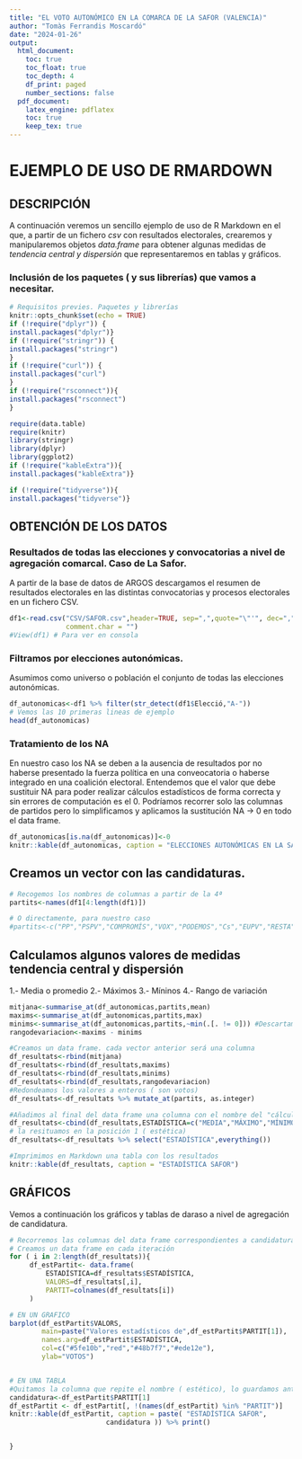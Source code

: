 ```yaml
---
title: "EL VOTO AUTONÓMICO EN LA COMARCA DE LA SAFOR (VALENCIA)"
author: "Tomàs Ferrandis Moscardó"
date: "2024-01-26"
output:
  html_document:
    toc: true
    toc_float: true
    toc_depth: 4
    df_print: paged
    number_sections: false
  pdf_document:
    latex_engine: pdflatex
    toc: true
    keep_tex: true
---
```

# EJEMPLO DE USO DE RMARDOWN

## DESCRIPCIÓN
A continuación veremos un sencillo ejemplo de uso de R Markdown en el que, a partir de un fichero *csv* con resultados electorales, crearemos y manipularemos objetos _data.frame_ para obtener algunas medidas de *tendencia central y dispersión* que representaremos en tablas y gráficos.

### Inclusión de los paquetes ( y sus librerías) que vamos a necesitar.

```r
# Requisitos previes. Paquetes y librerías
knitr::opts_chunk$set(echo = TRUE)
if (!require("dplyr")) {
install.packages("dplyr")}
if (!require("stringr")) {
install.packages("stringr")
}
if (!require("curl")) {
install.packages("curl")
}
if (!require("rsconnect")){
install.packages("rsconnect")
}

require(data.table)
require(knitr)
library(stringr)
library(dplyr)
library(ggplot2)
if (!require("kableExtra")){
install.packages("kableExtra")}

if (!require("tidyverse")){
install.packages("tidyverse")}


```


## OBTENCIÓN DE LOS DATOS

### Resultados de todas las elecciones y convocatorias a nivel de agregación comarcal. Caso de La Safor.

A partir de la base de datos de ARGOS descargamos el resumen de resultados electorales en las distintas convocatorias y procesos electorales en un fichero CSV.

  ```r
  df1<-read.csv("CSV/SAFOR.csv",header=TRUE, sep=",",quote="\"'", dec=",",fill=TRUE,
                comment.char = "")
  #View(df1) # Para ver en consola
  ```

### Filtramos por elecciones autonómicas.

Asumimos como universo o población el conjunto de todas las elecciones autonómicas.

```r
df_autonomicas<-df1 %>% filter(str_detect(df1$Elecció,"A-"))
# Vemos las 10 primeras lineas de ejemplo
head(df_autonomicas)
```

### Tratamiento de los NA

En nuestro caso los NA se deben a la ausencia de resultados por no haberse presentado la fuerza política en una conveocatoria o haberse integrado en una coalición electoral. Entendemos que el valor que debe sustituir NA para poder realizar cálculos estadísticos de forma correcta y sin errores de computación es el 0. Podríamos recorrer solo las columnas de partidos pero lo simplificamos y aplicamos la sustitución NA -\> 0 en todo el data frame.

```r
df_autonomicas[is.na(df_autonomicas)]<-0
knitr::kable(df_autonomicas, caption = "ELECCIONES AUTONÓMICAS EN LA SAFOR")

```

## Creamos un vector con las candidaturas.

```r
# Recogemos los nombres de columnas a partir de la 4ª
partits<-names(df1[4:length(df1)])

# O directamente, para nuestro caso
#partits<-c("PP","PSPV","COMPROMÍS","VOX","PODEMOS","Cs","EUPV","RESTA")

```

## Calculamos algunos valores de medidas tendencia central y dispersión

1.- Media o promedio
2.- Máximos
3.- Míninos
4.- Rango de variación

```r
mitjana<-summarise_at(df_autonomicas,partits,mean)
maxims<-summarise_at(df_autonomicas,partits,max)
minims<-summarise_at(df_autonomicas,partits,~min(.[. != 0])) #Descartamos los 0
rangodevariacion<-maxims - minims

#Creamos un data frame. cada vector anterior será una columna
df_resultats<-rbind(mitjana)
df_resultats<-rbind(df_resultats,maxims)
df_resultats<-rbind(df_resultats,minims)
df_resultats<-rbind(df_resultats,rangodevariacion)
#Redondeamos los valores a enteros ( son votos) 
df_resultats<-df_resultats %>% mutate_at(partits, as.integer)

#Añadimos al final del data frame una columna con el nombre del "cálculo"
df_resultats<-cbind(df_resultats,ESTADÍSTICA=c("MEDIA","MÁXIMO","MÍNIMO","RANGO"))
# la resituamos en la posición 1 ( estética)
df_resultats<-df_resultats %>% select("ESTADÍSTICA",everything())

#Imprimimos en Markdown una tabla con los resultados
knitr::kable(df_resultats, caption = "ESTADÍSTICA SAFOR")
```

## GRÁFICOS 

Vemos a continuación los gráficos y tablas de daraso a nivel de agregación de candidatura.

```r
# Recorremos las columnas del data frame correspondientes a candidaturas ( >2)
# Creamos un data frame en cada iteración
for ( i in 2:length(df_resultats)){
     df_estPartit<- data.frame(
         ESTADÍSTICA=df_resultats$ESTADÍSTICA,
         VALORS=df_resultats[,i],
         PARTIT=colnames(df_resultats[i])
     )

# EN UN GRAFICO
barplot(df_estPartit$VALORS, 
        main=paste("Valores estadísticos de",df_estPartit$PARTIT[1]),
        names.arg=df_estPartit$ESTADÍSTICA,
        col=c("#5fe10b","red","#48b7f7","#ede12e"),
        ylab="VOTOS")


# EN UNA TABLA
#Quitamos la columna que repite el nombre ( estético), lo guardamos antes
candidatura<-df_estPartit$PARTIT[1]
df_estPartit <- df_estPartit[, !(names(df_estPartit) %in% "PARTIT")]
knitr::kable(df_estPartit, caption = paste( "ESTADÍSTICA SAFOR", 
                        candidatura )) %>% print()


}


```
